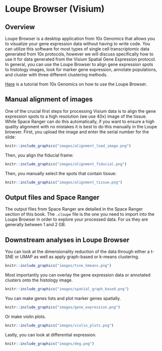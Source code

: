 # Loupe Browser (Visium)


## Overview

Loupe Browser is a desktop application from 10x Genomics that allows you to visualize your gene expression data without having to write code. You can utilize this software for most types of single cell transcriptomic data generated from 10x protocols, however we will discuss specifically how to use it for data generated from the Visium Spatial Gene Expression protocol. In general, you can use the Loupe Browser to align gene expression spots to histology images, look for marker gene expression, annotate populations, and cluster with three different clustering methods. 

[Here](https://support.10xgenomics.com/spatial-gene-expression/software/visualization/latest/analysis) is a tutorial from 10x Genomics on how to use the Loupe Browser.


## Manual alignment of images

One of the crucial first steps for processing Visium data is to align the gene expression spots to a high resolution (we use 40x) image of the tissue. While Space Ranger can do this automatically, if you want to ensure a high quality alignment with no mistakes it is best to do this manually in the Loupe browser. First, you upload the image and enter the serial number for the slide:

```r
knitr::include_graphics("images/alignment_load_image.png")
```

Then, you align the fiducial frame:

```r
knitr::include_graphics("images/alignment_fiducial.png")
```

Then, you manually select the spots that contain tissue:

```r
knitr::include_graphics("images/alignment_tissue.png")
```


## Output files and Space Ranger

The output files from Space Ranger are detailed in the Space Ranger section of this book. The `.cloupe` file is the one you need to import into the Loupe Browser in order to explore your processed data. For us they are generally between 1 and 2 GB. 


## Downstream analyses in Loupe Browser

You can look at the dimensionality reduction of the data through either a t-SNE or UMAP as well as apply graph-based or k-means clustering. 

```r
knitr::include_graphics("images/tsne_kmeans.png")
```

Most importantly you can overlay the gene expression data or annotated clusters onto the histology image. 

```r
knitr::include_graphics("images/spatial_graph_based.png")
```

You can make genes lists and plot marker genes spatially.

```r
knitr::include_graphics("images/gene_expression.png")
```

Or make violin plots.

```r
knitr::include_graphics("images/violin_plots.png")
```

Lastly, you can look at differential expression.

```r
knitr::include_graphics("images/deg.png")
```


<!-- ##add part about annotating cell populations? -->

